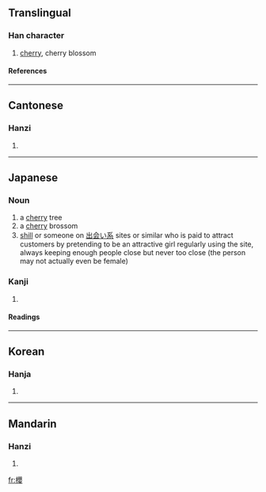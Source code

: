 {{ja-forms|[[桜]]|[[樱]]|{{zh-lookup|櫻}}}}
==Translingual==
===Han character===
{{Han char|rn=75|rad=木|as=17|sn=21|four=4694<sub>4</sub>|canj=木月金女 (DBCV)}}
# [[cherry]], cherry blossom
====References====
{{Han ref|kx=0562.180|dkj=15888|dj=0950.400|hdz=21321.010|uh=6AFB|ud=27387|bh=C4E5|bd=50405}}

----
==Cantonese==
===Hanzi===
{{yue-hanzi|jyut=|y=ying1}}
# {{defn|Cantonese}}

----
==Japanese==
===Noun===
{{ja-noun|ky|hira=さくら|rom=sakura|shin=桜}}
# a [[cherry]] tree
# a [[cherry]] brossom
# [[shill]] or someone on [[出会い系]] sites or similar who is paid to attract customers by pretending to be an attractive girl regularly using the site, always keeping enough people close but never too close (the person may not actually even be female)

===Kanji===
{{ja-kanji|grade=|rs=木17}}
# {{defn|Japanese}} 
====Readings====
{{ja-readings|on=[[おう]] (ō), [[よう]] (yō)|kun=[[さくら]] (sakura)}}

----
==Korean==
===Hanja===
{{ko-hanja|hangeul=앵|eumhun=|rv=aeng|mr=aeng|y=ayng}}
# {{defn|Korean}}

----
==Mandarin==
===Hanzi===
{{cmn-hanzi|sim=樱|pin=[[yīng]] (ying1)|wg=ying<sup>1</sup>}}
# {{defn|Mandarin}}

[[fr:櫻]]